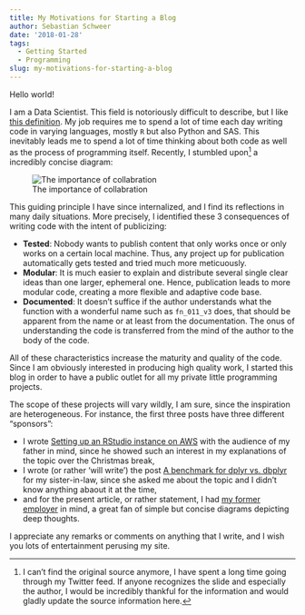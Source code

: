 ```yaml
---
title: My Motivations for Starting a Blog
author: Sebastian Schweer
date: '2018-01-28'
tags:
  - Getting Started
  - Programming
slug: my-motivations-for-starting-a-blog
---
```


Hello world!

I am a Data Scientist. This field is notoriously difficult to describe, but I like [this definition](https://twitter.com/hadleywickham/status/914140589565841410). My job requires me to spend a lot of time each day writing code in varying languages, mostly `R` but also Python and SAS. This inevitably leads me to spend a lot of time thinking about both code as well as the process of programming itself. Recently, I stumbled upon[^1] a incredibly concise diagram:

  ![The importance of collabration](https://res.cloudinary.com/dlprdrxib/image/upload/a_270/v1517091390/skizzeblog_nsrt9u.jpg)

This guiding principle I have since internalized, and I find its reflections in many daily situations. More precisely, I identified these 3 consequences of writing code with the intent of publicizing:

- **Tested**: Nobody wants to publish content that only works once or only works on a certain local machine. Thus, any project up for publication automatically gets tested and tried much more meticuously.
- **Modular**: It is much easier to explain and distribute several single clear ideas than one larger, ephemeral one. Hence, publication leads to more modular code, creating a more flexible and adaptive code base.
- **Documented**: It doesn't suffice if the author understands what the function with a wonderful name such as `fn_011_v3` does, that should be apparent from the name or at least from the documentation. The onus of understanding the code is transferred from the mind of the author to the body of the code.

All of these characteristics increase the maturity and quality of the code. Since I am obviously interested in producing high quality work, I started this blog in order to have a public outlet for all my private little programming projects.

The scope of these projects will vary wildly, I am sure, since the inspiration are heterogeneous. For instance, the first three posts have three different "sponsors":

- I wrote [Setting up an RStudio instance on AWS](/2018/01/setting-up-a-scalable-rstudio-instance-in-aws/) with the audience of my father in mind, since he showed such an interest in my explanations of the topic over the Christmas break,
- I wrote (or rather 'will write') the post [A benchmark for dplyr vs. dbplyr]() for my sister-in-law, since she asked me about the topic and I didn't know anything abaout it at the time,
- and for the present article, or rather statement, I had [my former employer](https://twitter.com/christofhorn) in mind, a great fan of simple but concise diagrams depicting deep thoughts.

I appreciate any remarks or comments on anything that I write, and I wish you lots of entertainment perusing my site.  


[^1]: I can't find the original source anymore, I have spent a long time going through my Twitter feed. If anyone recognizes the slide and especially the author, I would be incredibly thankful for the information and would gladly update the source information here.